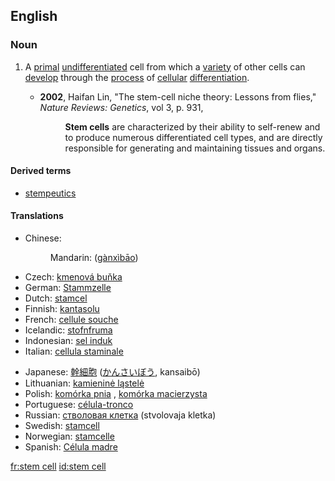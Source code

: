 {{wikipedia}}
==English==

===Noun===
{{en-noun|sg=[[stem]] [[cell]]}}
# {{medicine|cytology}} A [[primal]] [[undifferentiated]] cell from which a [[variety]] of other cells can [[develop]] through the [[process]] of [[cellular]] [[differentiation]].
#*'''2002''', Haifan Lin, "The stem-cell niche theory: Lessons from flies," ''Nature Reviews: Genetics'', vol 3, p. 931,
#*:'''Stem cells''' are characterized by their ability to self-renew and to produce numerous differentiated cell types, and are directly responsible for generating and maintaining tissues and organs.

====Derived terms====
* [[stempeutics]]

====Translations====
{{trans-top|primal undifferentiated cell}}
*Chinese:
*:Mandarin: {{zh-ts|幹細胞|干细胞}} ([[gànxìbāo]])
*Czech: [[kmenová buňka]] {{f}}
*German: [[Stammzelle]] {{f}}
*Dutch: [[stamcel]] {{f}}
*Finnish: [[kantasolu]]
*French: [[cellule souche]] {{f}}
*Icelandic: [[stofnfruma]] {{f}}
*Indonesian: [[sel induk]]
*Italian: [[cellula staminale]] {{f}}
{{trans-mid}}
*Japanese: [[幹細胞]] ([[かんさいぼう]], kansaibō)
*Lithuanian: [[kamieninė ląstelė]] {{f}}
*Polish: [[komórka pnia]] {{f}}, [[komórka macierzysta]] {{f}}
*Portuguese: [[célula-tronco]] {{f}}
*Russian: [[стволовая клетка]] (stvolovaja kletka) {{f}}
*Swedish: [[stamcell]] {{c}}
*Norwegian: [[stamcelle]]
*Spanish: [[Célula madre]] {{f}}
{{trans-bottom}}

[[fr:stem cell]]
[[id:stem cell]]